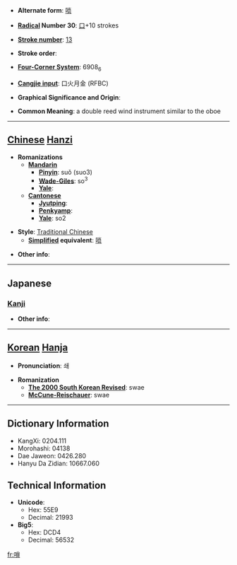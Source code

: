 * '''Alternate form''': [[唢]]

* '''[[Wiktionary:Chinese radical index| Radical]] Number 30''': [[Wiktionary:Chinese radical index 口|口]]+10 strokes

* '''[[Wiktionary:Chinese total strokes index|Stroke number]]''': [[Wiktionary:Chinese total strokes index 13|13]]

* '''Stroke order''': 

* '''[[Wiktionary:Chinese four corner index|Four-Corner System]]''': 6908<sub>6</sub>

* '''[[Wiktionary:Chinese Cangjie index|Cangjie input]]''': 口火月金 (RFBC)

* '''Graphical Significance and Origin''': 

* '''Common Meaning''': a double reed wind instrument similar to the oboe

----

== [[Chinese]] [[Hanzi]] ==

* '''Romanizations'''
** '''[[Mandarin]]'''
*** '''[[Pinyin]]''': suǒ (suo3)
*** '''[[Wade-Giles]]''': so<sup>3</sup>
*** '''[[Yale]]''': 
** '''[[Cantonese]]'''
*** '''[[Jyutping]]''':
*** '''[[Penkyamp]]''': 
*** '''[[Yale]]''': so2

* '''Style''': [[Traditional Chinese]] 
** '''[[Simplified Chinese|Simplified]] equivalent''': [[唢]]

* '''Other info''': 

----

==Japanese==
===[[Kanji]]===
{{kanji|on readings=[[さ]] (sa)
|kun readings=
}}

* '''Other info''':  

----

== [[Korean]] [[Hanja]] ==

* '''Pronunciation''': 쇄

* '''Romanization'''
** '''[[The 2000 South Korean Revised Romanization|The 2000 South Korean Revised]]''': swae
** '''[[McCune-Reischauer]]''': swae

----

== Dictionary Information ==

* KangXi: 0204.111
* Morohashi: 04138
* Dae Jaweon: 0426.280
* Hanyu Da Zidian: 10667.060

== Technical Information ==

* '''Unicode''':
** Hex: 55E9
** Decimal: 21993
* '''Big5''':
** Hex: DCD4
** Decimal: 56532

[[fr:嗩]]